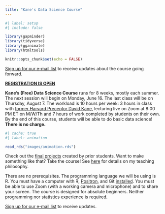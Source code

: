 ```yaml
---
title: "Kane's Data Science Course"
---
```


```r
#| label: setup
#| include: false

library(gapminder)
library(tidyverse)
library(gganimate)
library(htmltools)

knitr::opts_chunk$set(echo = FALSE)
```


[Sign up for our e-mail list](https://davidkane.substack.com/) to receive updates about the course going forward.

**[REGISTRATION IS OPEN](https://davidkane.substack.com/p/registration-is-open-e45)**

**Kane's (Free) Data Science Course** runs for 8 weeks, mostly each summer. The next session will begin on Monday, June 16. The last class will be on Thursday, August 7. The workload is 10 hours per week: 3 hours in class with [former Harvard Preceptor David Kane](https://www.davidkane.info/), lecturing live on Zoom at 8:00 PM ET on M/W/Th and 7 hours of work completed by students on their own. By the end of this course, students will be able to do basic data science! **There is no charge.**

```r
#| cache: true
#| label: animation

read_rds("images/animation.rds")
```

Check out the [final projects](https://bootcamp.davidkane.info/projects.html) created by prior students. Want to make something like that? Take the course! See [here](https://davidkane.info/writings/philosophy.html) for details on my teaching philosophy.

There are no prerequisites. The programming language we will be using is R. You must have a computer with R, [Positron](https://positron.posit.co/), and Git [installed](https://happygitwithr.com). You must be able to use Zoom (with a working camera and microphone) and to share your screen. The course is designed for absolute beginners. Neither programming nor statistics experience is required.

[Sign up for our e-mail list](https://davidkane.substack.com/) to receive updates.

